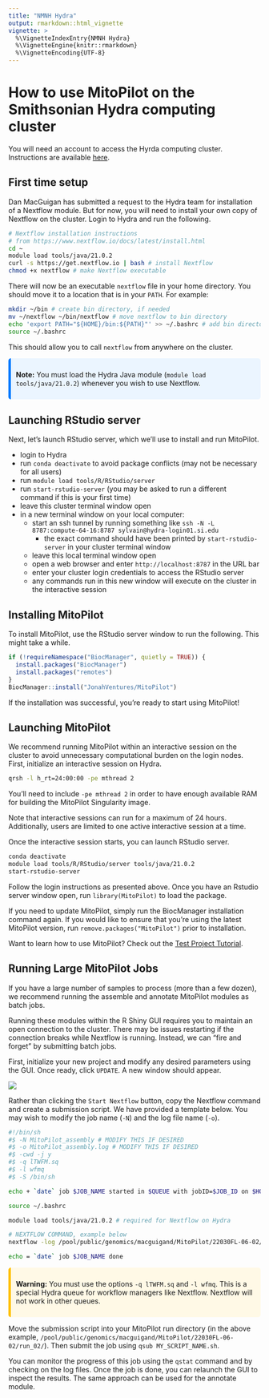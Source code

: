 ```yaml
---
title: "NMNH Hydra"
output: rmarkdown::html_vignette
vignette: >
  %\VignetteIndexEntry{NMNH Hydra}
  %\VignetteEngine{knitr::rmarkdown}
  %\VignetteEncoding{UTF-8}
---
```


<style>
.alert {
  border-left: 5px solid;
  padding: 10px;
  margin: 10px 0;
  border-radius: 5px;
}
.alert-tip { border-color: #28A745; background-color: #E9F7EF; }
.alert-note { border-color: #007BFF; background-color: #EBF5FF; }
.alert-warning { border-color: #FFC107; background-color: #FFF9E6; }
.alert-danger { border-color: #DC3545; background-color: #F8D7DA; }
strong { font-weight: bold; }
</style>

# How to use MitoPilot on the Smithsonian Hydra computing cluster

You will need an account to access the Hyrda computing cluster. Instructions are available [here](https://confluence.si.edu/display/HPC/Hydra+Policies).

## First time setup

Dan MacGuigan has submitted a request to the Hydra team for installation of a Nextflow module. But for now, you will need to install your own copy of Nextflow on the cluster. Login to Hydra and run the following.

```bash
# Nextflow installation instructions
# from https://www.nextflow.io/docs/latest/install.html
cd ~
module load tools/java/21.0.2
curl -s https://get.nextflow.io | bash # install Nextflow
chmod +x nextflow # make Nextflow executable
```

There will now be an executable `nextflow` file in your home directory. You should move it to a location that is in your `PATH`. For example:

```bash
mkdir ~/bin # create bin directory, if needed
mv ~/nextflow ~/bin/nextflow # move nextflow to bin directory
echo 'export PATH="${HOME}/bin:${PATH}"' >> ~/.bashrc # add bin directory to PATH, in case it's not already there
source ~/.bashrc
```
 
This should allow you to call `nextflow` from anywhere on the cluster.

<div class="alert alert-note">
  <strong>Note:</strong> You must load the Hydra Java module (`module load tools/java/21.0.2`) whenever you wish to use Nextflow.
</div>


## Launching RStudio server

Next, let's launch RStudio server, which we'll use to install and run MitoPilot.

- login to Hydra
- run `conda deactivate` to avoid package conflicts (may not be necessary for all users)
- run `module load tools/R/RStudio/server`
- run `start-rstudio-server` (you may be asked to run a different command if this is your first time)
- leave this cluster terminal window open 
- in a new terminal window on your local computer:
	- start an ssh tunnel by running something like `ssh -N -L 8787:compute-64-16:8787 sylvain@hydra-login01.si.edu`
	  - the exact command should have been printed by `start-rstudio-server` in your cluster terminal window
	- leave this local terminal window open
	- open a web browser and enter `http://localhost:8787` in the URL bar
	- enter your cluster login credentials to access the RStudio server
	- any commands run in this new window will execute on the cluster in the interactive session

## Installing MitoPilot

To install MitoPilot, use the RStudio server window to run the following. This might take a while.

```R
if (!requireNamespace("BiocManager", quietly = TRUE)) {
  install.packages("BiocManager")
  install.packages("remotes")
}
BiocManager::install("JonahVentures/MitoPilot")
```

If the installation was successful, you're ready to start using MitoPilot!

## Launching MitoPilot

We recommend running MitoPilot within an interactive session on the cluster to avoid unnecessary computational burden on the login nodes. First, initialize an interactive session on Hydra.

```bash
qrsh -l h_rt=24:00:00 -pe mthread 2
```

You'll need to include `-pe mthread 2` in order to have enough available RAM for building the MitoPilot Singularity image. 

Note that interactive sessions can run for a maximum of 24 hours. Additionally, users are limited to one active interactive session at a time.

Once the interactive session starts, you can launch RStudio server.

```bash
conda deactivate
module load tools/R/RStudio/server tools/java/21.0.2
start-rstudio-server
```

Follow the login instructions as presented above. Once you have an Rstudio server window open, run `library(MitoPilot)` to load the package.

If you need to update MitoPilot, simply run the BiocManager installation command again. If you would like to ensure that you’re using the latest MitoPilot version, run `remove.packages("MitoPilot")` prior to installation.

Want to learn how to use MitoPilot? Check out the [Test Project Tutorial](https://jonahventures.github.io/MitoPilot/articles/test-project.html).

## Running Large MitoPilot Jobs
If you have a large number of samples to process (more than a few dozen), we recommend running the assemble and annotate MitoPilot modules as batch jobs. 

Running these modules within the R Shiny GUI requires you to maintain an open connection to the cluster. There may be issues restarting if the connection breaks while Nextflow is running. Instead, we can "fire and forget" by submitting batch jobs.

First, initialize your new project and modify any desired parameters using the GUI. Once ready, click `UPDATE`. A new window should appear.

![](figures/test-project/8.png)

Rather than clicking the `Start Nextflow` button, copy the Nextflow command and create a submission script. We have provided a template below. You may wish to modify the job name (`-N`) and the log file name (`-o`).

```bash
#!/bin/sh
#$ -N MitoPilot_assembly # MODIFY THIS IF DESIRED
#$ -o MitoPilot_assembly.log # MODIFY THIS IF DESIRED
#$ -cwd -j y
#$ -q lTWFM.sq
#$ -l wfmq
#$ -S /bin/sh

echo + `date` job $JOB_NAME started in $QUEUE with jobID=$JOB_ID on $HOSTNAME

source ~/.bashrc

module load tools/java/21.0.2 # required for Nextflow on Hydra

# NEXTFLOW COMMAND, example below
nextflow -log /pool/public/genomics/macguigand/MitoPilot/22030FL-06-02/run_02/.logs/nextflow.log run /home/macguigand/R/x86_64-pc-linux-gnu-library/4.4/MitoPilot/nextflow -c /pool/public/genomics/macguigand/MitoPilot/22030FL-06-02/run_02/.config -entry WF1

echo = `date` job $JOB_NAME done

```

<div class="alert alert-warning">
  <strong>Warning:</strong> You must use the options `-q lTWFM.sq` and `-l wfmq`. This is a special Hydra queue for workflow managers like Nextflow. Nextflow will not work in other queues.
</div>

Move the submission script into your MitoPilot run directory (in the above example, `/pool/public/genomics/macguigand/MitoPilot/22030FL-06-02/run_02/`). Then submit the job using `qsub MY_SCRIPT_NAME.sh`.

You can monitor the progress of this job using the `qstat` command and by checking on the log files. Once the job is done, you can relaunch the GUI to inspect the results. The same approach can be used for the annotate module.
